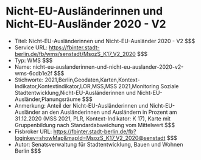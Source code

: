 # Nicht-EU-Ausländerinnen und Nicht-EU-Ausländer 2020 - V2
- Titel: Nicht-EU-Ausländerinnen und Nicht-EU-Ausländer 2020 - V2 $$$
- Service URL: https://fbinter.stadt-berlin.de/fb/wms/senstadt/MsozS_K17_V2_2020 $$$
- Typ: WMS $$$
- Name: nicht-eu-auslanderinnen-und-nicht-eu-auslander-2020-v2-wms-6cdb1e2f $$$
- Stichworte: 2021,Berlin,Geodaten,Karten,Kontext-Indikator,Kontextindikator,LOR,MSS,MSS 2021,Monitoring Soziale Stadtentwicklung,Nicht-EU-Ausländerinnen und Nicht-EU-Ausländer,Planungsräume $$$
- Anmerkung: Anteil der Nicht-EU-Ausländerinnen und Nicht-EU-Ausländer an den Ausländerinnen und Ausländern in Prozent am 31.12.2020 (MSS 2021, PLR, Kontext-Indikator: K 17), Karte mit Gruppenbildung nach Standardabweichung vom Mittelwert $$$
- Fisbroker URL: https://fbinter.stadt-berlin.de/fb?loginkey=showMap&mapId=MsozS_K17_V2_2020@senstadt $$$
- Autor: Senatsverwaltung für Stadtentwicklung, Bauen und Wohnen Berlin $$$
